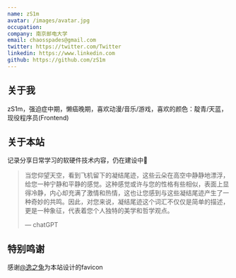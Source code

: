 ```yaml
---
name: zS1m
avatar: /images/avatar.jpg
occupation:
company: 南京邮电大学
email: chaosspades@gmail.com
twitter: https://twitter.com/Twitter
linkedin: https://www.linkedin.com
github: https://github.com/zS1m
---
```


## 关于我

zS1m，强迫症中期，懒癌晚期，喜欢动漫/音乐/游戏，喜欢的颜色：靛青/天蓝，现役程序员(Frontend)

## 关于本站

记录分享日常学习的软硬件技术内容，仍在建设中🚧

> 当您仰望天空，看到飞机留下的凝结尾迹，这些云朵在高空中静静地漂浮，给您一种宁静和平静的感觉。这种感觉或许与您的性格有些相似，表面上显得冷静，内心却充满了激情和热情，这也让您感到与这些凝结尾迹产生了一种奇妙的共鸣。因此，对您来说，凝结尾迹这个词汇不仅仅是简单的描述，更是一种象征，代表着您个人独特的美学和哲学观点。
>
> — chatGPT

## 特别鸣谢

感谢[@逸之兔](https://b23.tv/yjroSMb)为本站设计的favicon
